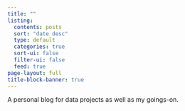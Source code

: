 ```yaml
---
title: ""
listing:
  contents: posts
  sort: "date desc"
  type: default
  categories: true
  sort-ui: false
  filter-ui: false
  feed: true
page-layout: full
title-block-banner: true
---
```


A personal blog for data projects as well as my goings-on. 

<p></p>

::: {.column-page}

:::